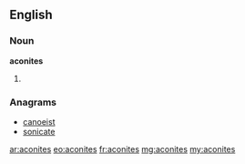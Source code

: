 ==English==

===Noun===
'''aconites'''

# {{plural of|aconite}}

===Anagrams===
* [[canoeist#English|canoeist]]
* [[sonicate#English|sonicate]]

[[ar:aconites]]
[[eo:aconites]]
[[fr:aconites]]
[[mg:aconites]]
[[my:aconites]]